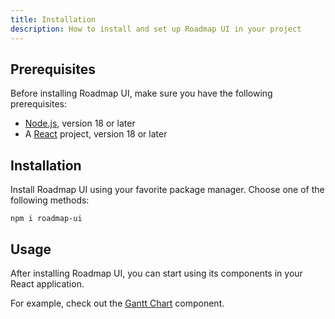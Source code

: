 ```yaml
---
title: Installation
description: How to install and set up Roadmap UI in your project
---
```



## Prerequisites

Before installing Roadmap UI, make sure you have the following prerequisites:

- [Node.js](https://nodejs.org/en/download/), version 18 or later
- A [React](https://reactjs.org/docs/getting-started.html) project, version 18 or later

## Installation

Install Roadmap UI using your favorite package manager. Choose one of the following methods:

```package-install
npm i roadmap-ui
```

## Usage

After installing Roadmap UI, you can start using its components in your React application.

For example, check out the [Gantt Chart](/docs/gantt) component.